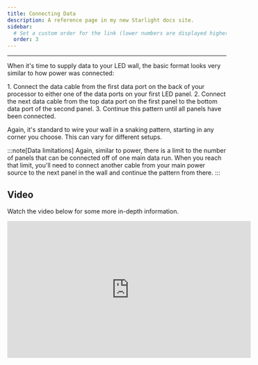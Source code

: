 ```yaml
---
title: Connecting Data
description: A reference page in my new Starlight docs site.
sidebar:
  # Set a custom order for the link (lower numbers are displayed higher up)
  order: 3
---
```



---
When it's time to supply data to your LED wall, the basic format looks very similar to how power was connected:

<Steps>
1. Connect the data cable from the first data port on the back of your processor to either one of the data ports on your first LED panel.
2. Connect the next data cable from the top data port on the first panel to the bottom data port of the second panel.
3. Continue this pattern until all panels have been connected.
</Steps>

Again, it's standard to wire your wall in a snaking pattern, starting in any corner you choose. This can vary for different setups.

:::note[Data limitations]
Again, similar to power, there is a limit to the number of panels that can be connected off of one main data run. When you reach that limit, you'll need to connect another cable from your main power source to the next panel in the wall and continue the pattern from there.
:::

## Video
Watch the video below for some more in-depth information.

<iframe width="560" height="315" src="https://www.youtube-nocookie.com/embed/KZflmSU_27M?si=eM1qdmNOUxIFc87m" title="YouTube video player" frameborder="0" allow="accelerometer; autoplay; clipboard-write; encrypted-media; gyroscope; picture-in-picture; web-share" referrerpolicy="strict-origin-when-cross-origin" allowfullscreen></iframe>